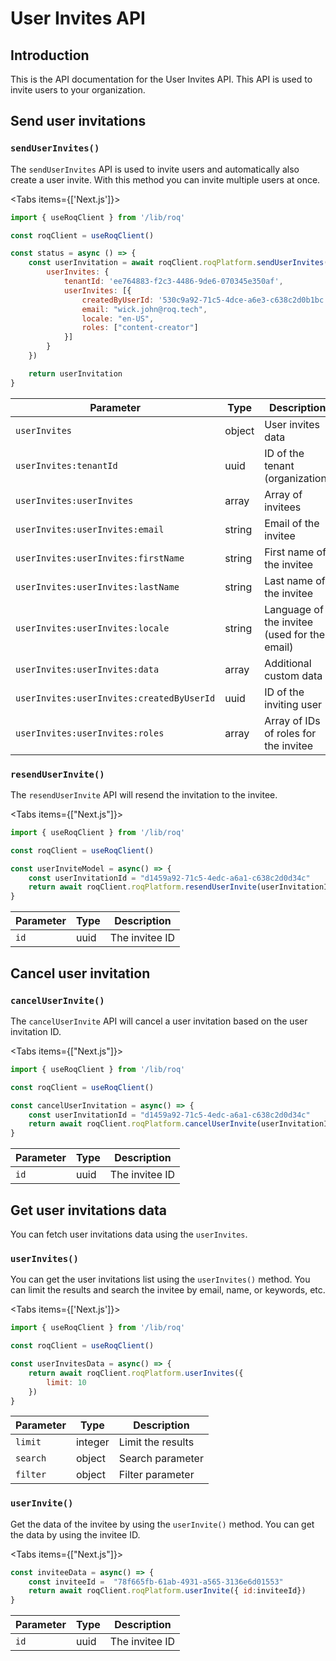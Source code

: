 
# User Invites API

## Introduction

This is the API documentation for the User Invites API. This API is used to invite users to your organization.

## Send user invitations

### `sendUserInvites()`

The `sendUserInvites` API is used to invite users and automatically also create a user invite. With this method you can invite multiple users at once.

<Tabs items={['Next.js']}>
<Tab>
```js
import { useRoqClient } from '/lib/roq'

const roqClient = useRoqClient()

const status = async () => {
	const userInvitation = await roqClient.roqPlatform.sendUserInvites({
		userInvites: {
			tenantId: 'ee764883-f2c3-4486-9de6-070345e350af',
			userInvites: [{
				createdByUserId: '530c9a92-71c5-4dce-a6e3-c638c2d0b1bc',
				email: "wick.john@roq.tech",
				locale: "en-US",
				roles: ["content-creator"]
			}]
		}
	})

	return userInvitation
}
```
</Tab>
</Tabs>

| Parameter         | Type   | Description                                  |
|-------------------|--------|----------------------------------------------|
| `userInvites`     | object | User invites data |
| `userInvites:tenantId` | uuid |  ID of the tenant (organization) | 
| `userInvites:userInvites` | array | Array of invitees |
| `userInvites:userInvites:email`           | string | Email of the invitee                         |
| `userInvites:userInvites:firstName`       | string | First name of the invitee                    |
| `userInvites:userInvites:lastName`        | string | Last name of the invitee                     |
| `userInvites:userInvites:locale`          | string | Language of the invitee (used for the email) |
| `userInvites:userInvites:data`            | array  | Additional custom data                       |
| `userInvites:userInvites:createdByUserId` | uuid   | ID of the inviting user                      |
| `userInvites:userInvites:roles`           | array  | Array of IDs of roles for the invitee        |


### `resendUserInvite()`

The `resendUserInvite` API will resend the invitation to the invitee.

<Tabs items={["Next.js"]}>
<Tab>
```js
import { useRoqClient } from '/lib/roq'

const roqClient = useRoqClient()

const userInviteModel = async() => {
    const userInvitationId = "d1459a92-71c5-4edc-a6a1-c638c2d0d34c"
    return await roqClient.roqPlatform.resendUserInvite(userInvitationId)
}

```
</Tab>
</Tabs>

| Parameter         | Type   | Description                                  |
|-------------------|--------|-----------------|
| `id`              | uuid   | The invitee ID  |


## Cancel user invitation

### `cancelUserInvite()` 

The `cancelUserInvite` API will cancel a user invitation based on the user invitation ID.

<Tabs items={["Next.js"]}>
<Tab>
```js
import { useRoqClient } from '/lib/roq'

const roqClient = useRoqClient()

const cancelUserInvitation = async() => {
	const userInvitationId = "d1459a92-71c5-4edc-a6a1-c638c2d0d34c"
    return await roqClient.roqPlatform.cancelUserInvite(userInvitationId)
}
```
</Tab>
</Tabs>

| Parameter         | Type   | Description                                  |
|-------------------|--------|-----------------|
| `id`              | uuid   | The invitee ID  |


## Get user invitations data

You can fetch user invitations data using the `userInvites`.

### `userInvites()`

You can get the user invitations list using the `userInvites()` method. You can limit the results and search the invitee by email, name, or keywords, etc.

<Tabs items={['Next.js']}>
<Tab>
```js
import { useRoqClient } from '/lib/roq'

const roqClient = useRoqClient()

const userInvitesData = async() => { 
    return await roqClient.roqPlatform.userInvites({
        limit: 10
    })
}
```
</Tab>
</Tabs>

| Parameter         | Type   | Description                                  |
|-------------------|--------|-----------------|
| `limit`           | integer   | Limit the results|
| `search`          | object    | Search parameter |
| `filter`          | object    | Filter parameter |


### `userInvite()`

Get the data of the invitee by using the `userInvite()` method. You can get the data by using the invitee ID.

<Tabs items={["Next.js"]}>
<Tab>
```js
const inviteeData = async() => {
    const inviteeId =  "78f665fb-61ab-4931-a565-3136e6d01553"
    return await roqClient.roqPlatform.userInvite({ id:inviteeId})
}
```
</Tab>
</Tabs>

| Parameter         | Type   | Description                                  |
|-------------------|--------|-----------------|
| `id`              | uuid   | The invitee ID  |